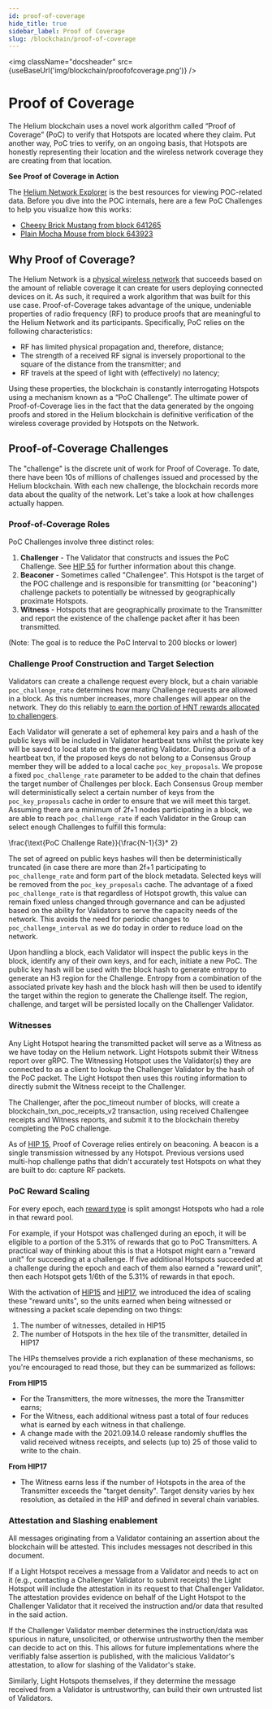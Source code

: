 ```yaml
---
id: proof-of-coverage
hide_title: true
sidebar_label: Proof of Coverage
slug: /blockchain/proof-of-coverage
---
```



<img className="docsheader" src={useBaseUrl('img/blockchain/proofofcoverage.png')} />

# Proof of Coverage

The Helium blockchain uses a novel work algorithm called “Proof of Coverage” (PoC) to verify that
Hotspots are located where they claim. Put another way, PoC tries to verify, on an ongoing basis,
that Hotspots are honestly representing their location and the wireless network coverage they are
creating from that location.

**See Proof of Coverage in Action**

The [Helium Network Explorer](https://network.helium.com) is the best resources for viewing
POC-related data. Before you dive into the POC internals, here are a few PoC Challenges to help you
visualize how this works:

- [Cheesy Brick Mustang from block 641265](https://explorer.helium.com/txns/qmJF48v8ZlEfsPg_7jc2CrsLlOvgC7w-pvB_BWQAoOk)
- [Plain Mocha Mouse from block 643923](https://explorer.helium.com/txns/kQVfUV88j3s1Glj4fRXFb5MqBeFdTq8ILK2RlaFTnvQ)

## Why Proof of Coverage?

The Helium Network is a [physical wireless network](https://explorer.helium.com) that succeeds based
on the amount of reliable coverage it can create for users deploying connected devices on it. As
such, it required a work algorithm that was built for this use case. Proof-of-Coverage takes
advantage of the unique, undeniable properties of radio frequency (RF) to produce proofs that are
meaningful to the Helium Network and its participants. Specifically, PoC relies on the following
characteristics:

- RF has limited physical propagation and, therefore, distance;
- The strength of a received RF signal is inversely proportional to the square of the distance from
  the transmitter; and
- RF travels at the speed of light with (effectively) no latency;

Using these properties, the blockchain is constantly interrogating Hotspots using a mechanism known
as a “PoC Challenge”. The ultimate power of Proof-of-Coverage lies in the fact that the data
generated by the ongoing proofs and stored in the Helium blockchain is definitive verification of
the wireless coverage provided by Hotspots on the Network.

## Proof-of-Coverage Challenges

The "challenge" is the discrete unit of work for Proof of Coverage. To date, there have been 10s of
millions of challenges issued and processed by the Helium blockchain. With each new challenge, the
blockchain records more data about the quality of the network. Let's take a look at how challenges
actually happen.

### Proof-of-Coverage Roles

PoC Challenges involve three distinct roles:

1. **Challenger** - The Validator that constructs and issues the PoC Challenge. See
   [HIP 55](https://github.com/helium/HIP/blob/main/0055-validator-challenges.md) for further
   information about this change.
2. **Beaconer** - Sometimes called "Challengee". This Hotspot is the target of the POC challenge and
   is responsible for transmitting (or "beaconing") challenge packets to potentially be witnessed by
   geographically proximate Hotspots.
3. **Witness** - Hotspots that are geographically proximate to the Transmitter and report the
   existence of the challenge packet after it has been transmitted.

(Note: The goal is to reduce the PoC Interval to 200 blocks or lower)

### Challenge Proof Construction and Target Selection

Validators can create a challenge request every block, but a chain variable `poc_challenge_rate`
determines how many Challenge requests are allowed in a block. As this number increases, more
challenges will appear on the network. They do this reliably
[to earn the portion of HNT rewards allocated to challengers](/blockchain/mining).

Each Validator will generate a set of ephemeral key pairs and a hash of the public keys will be
included in Validator heartbeat txns whilst the private key will be saved to local state on the
generating Validator. During absorb of a heartbeat txn, if the proposed keys do not belong to a
Consensus Group member they will be added to a local cache `poc_key_proposals`. We propose a fixed
`poc_challenge_rate` parameter to be added to the chain that defines the target number of Challenges
per block. Each Consensus Group member will deterministically select a certain number of keys from
the `poc_key_proposals` cache in order to ensure that we will meet this target. Assuming there are a
minimum of 2f+1 nodes participating in a block, we are able to reach `poc_challenge_rate` if each
Validator in the Group can select enough Challenges to fulfill this formula:

\frac{\text{PoC Challenge Rate}}{\frac{N-1}{3}\* 2}

The set of agreed on public keys hashes will then be deterministically truncated (in case there are
more than 2f+1 participating to `poc_challenge_rate` and form part of the block metadata. Selected
keys will be removed from the `poc_key_proposals` cache. The advantage of a fixed
`poc_challenge_rate` is that regardless of Hotspot growth, this value can remain fixed unless
changed through governance and can be adjusted based on the ability for Validators to serve the
capacity needs of the network. This avoids the need for periodic changes to `poc_challenge_interval`
as we do today in order to reduce load on the network.

Upon handling a block, each Validator will inspect the public keys in the block, identify any of
their own keys, and for each, initiate a new PoC. The public key hash will be used with the block
hash to generate entropy to generate an H3 region for the Challenge. Entropy from a combination of
the associated private key hash and the block hash will then be used to identify the target within
the region to generate the Challenge itself. The region, challenge, and target will be persisted
locally on the Challenger Validator.

### Witnesses

Any Light Hotspot hearing the transmitted packet will serve as a Witness as we have today on the
Helium network. Light Hotspots submit their Witness report over gRPC. The Witnessing Hotspot uses
the Validator(s) they are connected to as a client to lookup the Challenger Validator by the hash of
the PoC packet. The Light Hotspot then uses this routing information to directly submit the Witness
receipt to the Challenger.

The Challenger, after the poc_timeout number of blocks, will create a blockchain_txn_poc_receipts_v2
transaction, using received Challengee receipts and Witness reports, and submit it to the blockchain
thereby completing the PoC challenge.

As of [HIP 15](https://github.com/helium/HIP/blob/master/0015-beaconing-rewards.md), Proof of
Coverage relies entirely on beaconing. A beacon is a single transmission witnessed by any Hotspot.
Previous versions used multi-hop challenge paths that didn't accurately test Hotspots on what they
are built to do: capture RF packets.

### PoC Reward Scaling

For every epoch, each [reward type](/blockchain/mining) is split amongst Hotspots who had a role in
that reward pool.

For example, if your Hotspot was challenged during an epoch, it will be eligible to a portion of the
5.31% of rewards that go to PoC Transmitters. A practical way of thinking about this is that a
Hotspot might earn a "reward unit" for succeeding at a challenge. If five additional Hotspots
succeeded at a challenge during the epoch and each of them also earned a "reward unit", then each
Hotspot gets 1/6th of the 5.31% of rewards in that epoch.

With the activation of [HIP15](https://github.com/helium/HIP/blob/master/0015-beaconing-rewards.md)
and
[HIP17](https://github.com/helium/HIP/blob/master/0017-hex-density-based-transmit-reward-scaling.md),
we introduced the idea of scaling these "reward units", so the units earned when being witnessed or
witnessing a packet scale depending on two things:

1. The number of witnesses, detailed in HIP15
2. The number of Hotspots in the hex tile of the transmitter, detailed in HIP17

The HIPs themselves provide a rich explanation of these mechanisms, so you're encouraged to read
those, but they can be summarized as follows:

**From HIP15**

- For the Transmitters, the more witnesses, the more the Transmitter earns;
- For the Witness, each additional witness past a total of four reduces what is earned by each
  witness in that challenge.
- A change made with the 2021.09.14.0 release randomly shuffles the valid received witness receipts,
  and selects (up to) 25 of those valid to write to the chain.

**From HIP17**

- The Witness earns less if the number of Hotspots in the area of the Transmitter exceeds the
  "target density". Target density varies by hex resolution, as detailed in the HIP and defined in
  several chain variables.

### Attestation and Slashing enablement

All messages originating from a Validator containing an assertion about the blockchain will be
attested. This includes messages not described in this document.

If a Light Hotspot receives a message from a Validator and needs to act on it (e.g., contacting a
Challenger Validator to submit receipts) the Light Hotspot will include the attestation in its
request to that Challenger Validator. The attestation provides evidence on behalf of the Light
Hotspot to the Challenger Validator that it received the instruction and/or data that resulted in
the said action.

If the Challenger Validator member determines the instruction/data was spurious in nature,
unsolicited, or otherwise untrustworthy then the member can decide to act on this. This allows for
future implementations where the verifiably false assertion is published, with the malicious
Validator's attestation, to allow for slashing of the Validator's stake.

Similarly, Light Hotspots themselves, if they determine the message received from a Validator is
untrustworthy, can build their own untrusted list of Validators.
